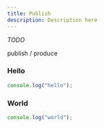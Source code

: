 ```yaml
---
title: Publish
description: Description here
---
```



_TODO_

publish / produce

<Steps>
  
### Hello

```js
console.log("hello");
```

### World

```js
console.log("world");
```

</Steps>
